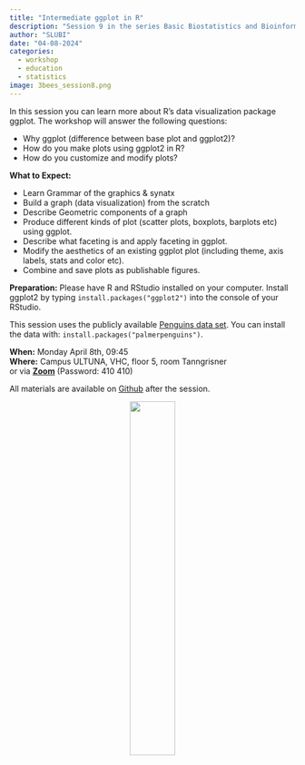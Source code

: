 ```yaml
---
title: "Intermediate ggplot in R"
description: "Session 9 in the series Basic Biostatistics and Bioinformatics"
author: "SLUBI"
date: "04-08-2024"
categories:
  - workshop
  - education
  - statistics
image: 3bees_session8.png
---
```


In this session you can learn more about R’s data visualization package ggplot. The workshop will answer the following questions:

- Why ggplot (difference between base plot and ggplot2)?
- How do you make plots using ggplot2 in R?
- How do you customize and modify plots?
 
**What to Expect:**

- Learn Grammar of the graphics & synatx
- Build a graph (data visualization) from the scratch
- Describe Geometric components of a graph
- Produce different kinds of plot (scatter plots, boxplots, barplots etc) using ggplot.
- Describe what faceting is and apply faceting in ggplot.
- Modify the aesthetics of an existing ggplot plot (including theme, axis labels, stats and color etc).
- Combine and save plots as publishable figures.
 
**Preparation:** Please have R and RStudio installed on your computer. Install ggplot2 by typing `install.packages("ggplot2")` into the console of your RStudio.
 
This session uses the publicly available [Penguins data set](https://allisonhorst.github.io/palmerpenguins/). You can install the data with: `install.packages("palmerpenguins")`.

**When:** Monday April 8th, 09:45 \
**Where:** Campus ULTUNA, VHC, floor 5, room Tanngrisner\
or via **[Zoom](https://slu-se.zoom.us/j/69486568642)** (Password: 410 410)

All materials are available on [Github](https://github.com/SLUBioinformaticsInfrastructure/Three_Bees_Workshop_Series) after the session.

<center>
![](../../../images/3bees_fulltext_ampersand2.png){.class width=40%}
